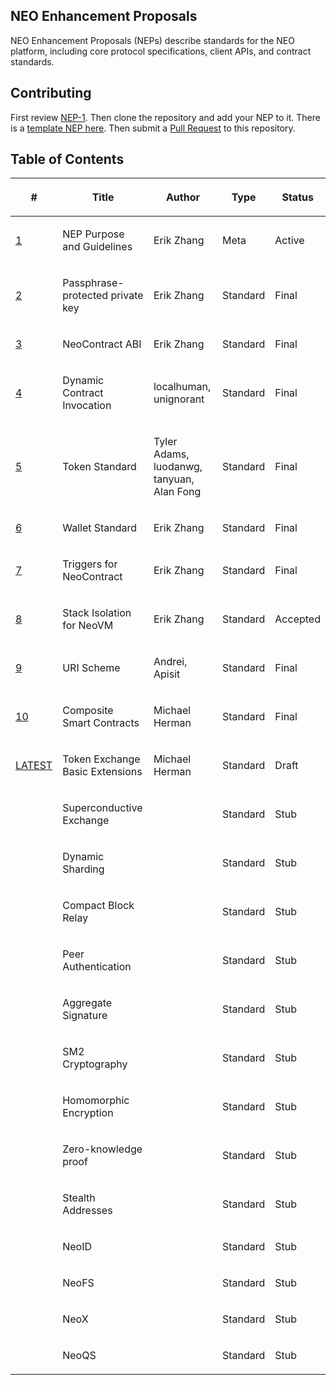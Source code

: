 ==NEO Enhancement Proposals==

NEO Enhancement Proposals (NEPs) describe standards for the NEO platform, including core protocol specifications, client APIs, and contract standards.

==Contributing==

First review [[nep-1.mediawiki|NEP-1]]. Then clone the repository and add your NEP to it. There is a [[nep-X.mediawiki|template NEP here]]. Then submit a [https://github.com/neo-project/proposals/pulls Pull Request] to this repository.

==Table of Contents==

{| class="wikitable sortable" style="width: auto; text-align: center; font-size: smaller; table-layout: fixed;"
!<nowiki>#</nowiki>
!Title
!Author
!Type
!Status
|-
| [[nep-1.mediawiki|1]]
| NEP Purpose and Guidelines
| Erik Zhang
| Meta
| Active
|-
| [[nep-2.mediawiki|2]]
| Passphrase-protected private key
| Erik Zhang
| Standard
| Final
|-
| [[nep-3.mediawiki|3]]
| NeoContract ABI
| Erik Zhang
| Standard
| Final
|-
| [[nep-4.mediawiki|4]]
| Dynamic Contract Invocation
| localhuman, unignorant
| Standard
| Final
|-
| [[nep-5.mediawiki|5]]
| Token Standard
| Tyler Adams, luodanwg, tanyuan, Alan Fong
| Standard
| Final
|-
| [[nep-6.mediawiki|6]]
| Wallet Standard
| Erik Zhang
| Standard
| Final
|-
| [[nep-7.mediawiki|7]]
| Triggers for NeoContract
| Erik Zhang
| Standard
| Final
|-
| [https://github.com/neo-project/proposals/pull/22 8]
| Stack Isolation for NeoVM
| Erik Zhang
| Standard
| Accepted
|-
| [[nep-9.mediawiki|9]]
| URI Scheme
| Andrei, Apisit
| Standard
| Final
|-
| [[nep-10.mediawiki|10]]
| Composite Smart Contracts
| Michael Herman
| Standard
| Final
|-
| [[nep-Exchanges.mediawiki|LATEST]]
| Token Exchange Basic Extensions
| Michael Herman
| Standard
| Draft
|-
| 
| Superconductive Exchange
| 
| Standard
| Stub
|-
| 
| Dynamic Sharding
| 
| Standard
| Stub
|-
| 
| Compact Block Relay
| 
| Standard
| Stub
|-
| 
| Peer Authentication
| 
| Standard
| Stub
|-
| 
| Aggregate Signature
| 
| Standard
| Stub
|-
| 
| SM2 Cryptography
| 
| Standard
| Stub
|-
| 
| Homomorphic Encryption
| 
| Standard
| Stub
|-
| 
| Zero-knowledge proof
| 
| Standard
| Stub
|-
| 
| Stealth Addresses
| 
| Standard
| Stub
|-
| 
| NeoID
| 
| Standard
| Stub
|-
| 
| NeoFS
| 
| Standard
| Stub
|-
| 
| NeoX
| 
| Standard
| Stub
|-
| 
| NeoQS
| 
| Standard
| Stub
|}

